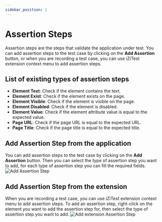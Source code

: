```yaml
---
sidebar_position: 1
---
```



# Assertion Steps
Assertion steps are the steps that validate the application under test. You can add assertion steps to the test case by clicking on the **Add Assertion** button,
or when you are recording a test case, you can use iZiTest extension context menu to add assertion steps.

## List of existing types of assertion steps
- **Element Text**: Check if the element contains the text.
- **Element Exist**: Check if the element exists on the page.
- **Element Visible**: Check if the element is visible on the page.
- **Element Disabled**: Check if the element is disabled.
- **Element Value**: Check if the element attribute value is equal to the expected value.
- **Page URL**: Check if the page URL is equal to the expected URL.
- **Page Title**: Check if the page title is equal to the expected title.


## Add Assertion Step from the application
You can add assertion steps to the test case by clicking on the **Add Assertion** button.
Then you can select the type of assertion step you want to add, for each type of assertion step you can fill the required fields.
<img src={addAssertionStep} alt="Add Assertion Step" />

## Add Assertion Step from the extension
When you are recording a test case, you can use iZiTest extension context menu to add assertion steps.
To add an assertion step, right-click on the element you want to add the assertion step for, then select the type of assertion step you want to add.
<img src={addVerifyExtension} alt="Add extension Assertion Step" />